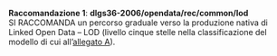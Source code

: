 ::: {#racc-1 .callout-note appearance="simple" icon=false}
[**Raccomandazione 1**]{.testo-blu}: **dlgs36-2006/opendata/rec/common/lod**<br>
SI RACCOMANDA un percorso graduale verso la produzione nativa di Linked Open Data – LOD (livello cinque stelle nella classificazione del modello di cui all'[allegato A](allegato-A.qmd)).
:::
